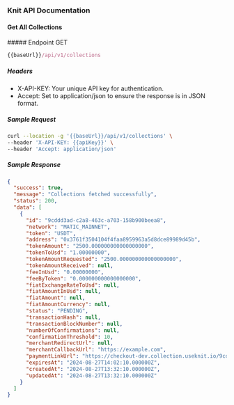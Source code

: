 ### Knit API Documentation

#### Get All Collections

<div style={{ display: "flex", alignItems: "center" }}>
  ##### Endpoint
  <span
    style={{
      display: "block",
      backgroundColor: "#ebfbfa",
      color: "#194d53",
      marginLeft: "-17px",
      padding: "0px 6px",
      fontSize: ".8rem",
      borderRadius: "5px",
      marginTop: "30px",
    }}
  >
    GET
  </span>
</div>

```js copy
{{baseUrl}}/api/v1/collections
```

##### Headers

- X-API-KEY: Your unique API key for authentication.
- Accept: Set to application/json to ensure the response is in JSON format.

##### Sample Request

```sh copy filename="Sample Request"
curl --location -g '{{baseUrl}}/api/v1/collections' \
--header 'X-API-KEY: {{apiKey}}' \
--header 'Accept: application/json'
```

##### Sample Response

```json copy filename="Sample Response"
{
  "success": true,
  "message": "Collections fetched successfully",
  "status": 200,
  "data": [
    {
      "id": "9cddd3ad-c2a8-463c-a703-158b900beea8",
      "network": "MATIC_MAINNET",
      "token": "USDT",
      "address": "0x3761f3504104f4faa8959963a5d8dce89989d45b",
      "tokenAmount": "2500.000000000000000000",
      "tokenToUsd": "1.00000000",
      "tokenAmountRequested": "2500.000000000000000000",
      "tokenAmountReceived": null,
      "feeInUsd": "0.00000000",
      "feeByToken": "0.000000000000000000",
      "fiatExchangeRateToUsd": null,
      "fiatAmountInUsd": null,
      "fiatAmount": null,
      "fiatAmountCurrency": null,
      "status": "PENDING",
      "transactionHash": null,
      "transactionBlockNumber": null,
      "numberOfConfirmations": null,
      "confirmationThreshold": 10,
      "merchantRedirectUrl": null,
      "merchantCallbackUrl": "https://example.com",
      "paymentLinkUrl": "https://checkout-dev.collection.useknit.io/9cddd3ad-c2a8-463c-a703-158b900beea8",
      "expiresAt": "2024-08-27T14:02:10.000000Z",
      "createdAt": "2024-08-27T13:32:10.000000Z",
      "updatedAt": "2024-08-27T13:32:10.000000Z"
    }
  ]
}
```
